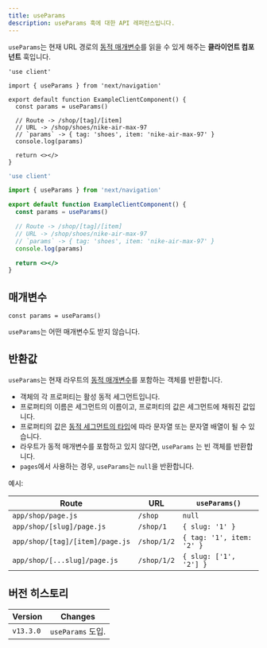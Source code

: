 ```yaml
---
title: useParams
description: useParams 훅에 대한 API 레퍼런스입니다.
---
```


`useParams`는 현재 URL 경로의 [동적 매개변수](/docs/app/building-your-application/routing/dynamic-routes)를 읽을 수 있게 해주는 **클라이언트 컴포넌트** 훅입니다.

```tsx filename="app/example-client-component.tsx" switcher
'use client'

import { useParams } from 'next/navigation'

export default function ExampleClientComponent() {
  const params = useParams()

  // Route -> /shop/[tag]/[item]
  // URL -> /shop/shoes/nike-air-max-97
  // `params` -> { tag: 'shoes', item: 'nike-air-max-97' }
  console.log(params)

  return <></>
}
```

```jsx filename="app/example-client-component.js" switcher
'use client'

import { useParams } from 'next/navigation'

export default function ExampleClientComponent() {
  const params = useParams()

  // Route -> /shop/[tag]/[item]
  // URL -> /shop/shoes/nike-air-max-97
  // `params` -> { tag: 'shoes', item: 'nike-air-max-97' }
  console.log(params)

  return <></>
}
```

## 매개변수

```tsx
const params = useParams()
```

`useParams`는 어떤 매개변수도 받지 않습니다.

## 반환값

`useParams`는 현재 라우트의 [동적 매개변수](/docs/app/building-your-application/routing/dynamic-routes)를 포함하는 객체를 반환합니다.

- 객체의 각 프로퍼티는 활성 동적 세그먼트입니다.
- 프로퍼티의 이름은 세그먼트의 이름이고, 프로퍼티의 값은 세그먼트에 채워진 값입니다.
- 프로퍼티의 값은 [동적 세그먼트의 타입](/docs/app/building-your-application/routing/dynamic-routes)에 따라 문자열 또는 문자열 배열이 될 수 있습니다.
- 라우트가 동적 매개변수를 포함하고 있지 않다면, `useParams` 는 빈 객체를 반환합니다.
- `pages`에서 사용하는 경우, `useParams`는 `null`을 반환합니다.

예시:

| Route                           | URL         | `useParams()`             |
| ------------------------------- | ----------- | ------------------------- |
| `app/shop/page.js`              | `/shop`     | `null`                    |
| `app/shop/[slug]/page.js`       | `/shop/1`   | `{ slug: '1' }`           |
| `app/shop/[tag]/[item]/page.js` | `/shop/1/2` | `{ tag: '1', item: '2' }` |
| `app/shop/[...slug]/page.js`    | `/shop/1/2` | `{ slug: ['1', '2'] }`    |

## 버전 히스토리

| Version   | Changes           |
| --------- | ----------------- |
| `v13.3.0` | `useParams` 도입. |
